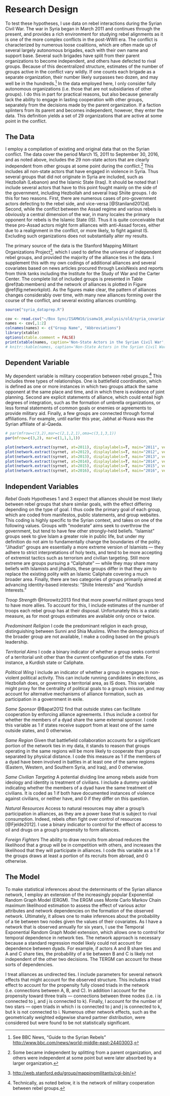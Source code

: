 # Research Design

To test these hypotheses, I use data on rebel interactions during the Syrian Civil War. The war in Syria began in March 2011 and continues through the present, and provides a rich environment for studying rebel alignments as it is one of the more complex conflicts in the post-WWII era. The conflict is characterized by numerous loose coalitions, which are often made up of several largely autonomous brigades, each with their own name and support base. Several such brigades have split from their parent organizations to become independent, and others have defected to rival groups. Because of this decentralized structure, estimates of the number of groups active in the conflict vary wildly. If one counts each brigade as a separate organization, their number likely surpasses two dozen, and may well be in the hundreds.^[See BBC News, "Guide to the Syrian Rebels" [http://www.bbc.com/news/world-middle-east-24403003](http://www.bbc.com/news/world-middle-east-24403003).] In the data employed here, I only consider fully autonomous organizations (i.e. those that are not subsidiaries of other groups). I do this in part for practical reasons, but also because generally lack the ability to engage in lasting cooperation with other groups, separately from the decisions made by the parent organization. If a faction splinters from its parent and becomes independent, however, they enter the data. This definition yields a set of 29 organizations that are active at some point in the conflict.

## The Data

I employ a compilation of existing and original data that on the Syrian conflict. The data cover the period March 15, 2011 to September 30, 2016, and as noted above, includes the 29 non-state actors that are clearly independent from other groups at some point during the conflict.^[Some became independent by splitting from a parent organization, and others were independent at some point but were later absorbed by a larger organization.] This includes all non-state actors that have engaged in violence in Syria. Thus several groups that did not originate in Syria are included, such as Hezbollah (Lebanon) and the Islamic State (Iraq). It should be noted that I include several actors that have to this point fought mainly on the side of the government, including Hezbollah and several Iraqi Shiite groups. I do this for two reasons. First, there are numerous cases of pro-government actors defecting to the rebel side, and vice-versa [@Staniland2012d]. Second, while the conflict between the Assad regime and various rebels is obviously a central dimension of the war, in many locales the primary opponent for rebels is the Islamic State (IS). Thus it is quite conceivable that these pro-Assad actors might form alliances with anti-Assad forces, either due to a realignment in the conflict, or more likely, to fight against IS. Excluding such organizations does not substantially alter my results.

The primary source of the data is the Stanford Mapping Militant Organizations Project^[[http://web.stanford.edu/group/mappingmilitants/cgi-bin/](http://web.stanford.edu/group/mappingmilitants/cgi-bin/)], which I used to define the universe of independent rebel groups, and provided the majority of the alliance ties in the data. I supplement this with my own codings of additional alliances and several covariates based on news articles procured through LexisNexis and reports from think tanks including the Institute for the Study of War and the Carter Center. The complete list of included groups is presented in Table \@ref(tab:members) and the network of alliances is plotted in Figure \@ref(fig:networkplot). As the figures make clear, the pattern of alliances changes considerably over time, with many new alliances forming over the course of the conflict, and several existing alliances crumbling.

```r
source("syria_dataprep.R")
```

```r
cov <- read.csv("~/Box Sync/ISAMW16/isamw16_analysis/old/syria_covariates.csv")
names <- cov[,1:2]
colnames(names) <- c("Group Name", "Abbreviations")
library(xtable)
options(xtable.comment = FALSE)
print(xtable(names, caption='Non-State Actors in the Syrian Civil War', label="tab:members"), include.rownames=F)
# knitr::kable(names, caption='Non-State Actors in the Syrian Civil War')
```

## Dependent Variable

My dependent variable is military cooperation between rebel groups.^[Technically, as noted below, it is the network of military cooperation between rebel groups.] This includes three types of relationships. One is battlefield coordination, which is defined as one or more instances in which two groups attack the same opponent at the same place and time, and in which there is evidence of joint planning. Second are explicit statements of alliance, which could entail high degrees of integration, such as the formation of umbrella organizations, or less formal statements of common goals or enemies or agreements to provide military aid. Finally, a few groups are connected through formal affiliations. For example, until earlier this year, Jabhat al-Nusra was the Syrian affiliate of al-Qaeda.

```r
# par(mfrow=c(3,2),mar=c(2,1,2,1),oma=c(3,1,3,1))
par(mfrow=c(3,2), mar=c(1,1,1,1))

plot(network.extract(syrnet, at=2011), displaylabels=T, main="2011", vertex.cex=1.5, edge.col="grey75", vertex.col="steelblue", edge.lwd=3, pad=3)
plot(network.extract(syrnet, at=2012), displaylabels=T, main="2012", vertex.cex=1.5, edge.col="grey75", vertex.col="steelblue", edge.lwd=3, pad=3)
plot(network.extract(syrnet, at=2013), displaylabels=T, main="2013", vertex.cex=1.5, edge.col="grey75", vertex.col="steelblue", edge.lwd=3, pad=3)
plot(network.extract(syrnet, at=2014), displaylabels=T, main="2014", vertex.cex=1.5, edge.col="grey75", vertex.col="steelblue", edge.lwd=3, pad=3)
plot(network.extract(syrnet, at=2015), displaylabels=T, main="2015", vertex.cex=1.5, edge.col="grey75", vertex.col="steelblue", edge.lwd=3, pad=3)
plot(network.extract(syrnet, at=2016), displaylabels=T, main="2016", vertex.cex=1.5, edge.col="grey75", vertex.col="steelblue", edge.lwd=3, pad=3)
```

## Independent Variables

*Rebel Goals* Hypotheses 1 and 3 expect that alliances should be most likely between rebel groups that share similar goals, with the effect differing depending on the type of goal. I thus code the primary goal of each group, which are coded from manifestos, public statements, and group websites. This coding is highly specific to the Syrian context, and takes on one of the following values. Groups with "moderate" aims seek to overthrow the government, but tend to have few other strongly-held beliefs. "Islamist" groups seek to give Islam a greater role in public life, but under my definition do not aim to fundamentally change the boundaries of the polity. "Jihadist" groups are essentially a more extreme version of Islamists --- they adhere to strict interpretations of holy texts, and tend to be more accepting of extremist tactics such as terrorism and civilian targeting. Still more extreme are groups pursuing a "Caliphate" --- while they may share many beliefs with Islamists and jihadists, these groups differ in that they aim to replace the existing polity with an Islamic Caliphate covering a much broader area. Finally, there are two categories of groups primarily aimed at advancing identity-based interests: "Shiite Interests" and "Kurdish Interests."

*Troop Strength* @Horowitz2013 find that more powerful militant groups tend to have more allies. To account for this, I include estimates of the number of troops each rebel group has at their disposal. Unfortunately this is a static measure, as for most groups estimates are available only once or twice.

*Predominant Religion* I code the predominant religion in each group, distinguishing between Sunni and Shia Muslims. When the demographics of the broader group are not available, I make a coding based on the group's leadership.

*Territorial Aims* I code a binary indicator of whether a group seeks control of a territorial unit other than the current configuration of the state. For instance, a Kurdish state or Caliphate.

*Political Wing* I include an indicator of whether a group in engages in non-violent political activity. This can include running candidates in elections, as Hezbollah does, or governing a territorial area, as IS does. This variable might proxy for the centrality of political goals to a group's mission, and may account for alternative mechanisms of alliance formation, such as participation in a government in exile.

*Same Sponsor* @Bapat2012 find that outside states can facilitate cooperation by enforcing alliance agreements. I thus include a control for whether the members of a dyad share the same external sponsor. I code this variable as 1 if states receive support from at least one of the same outside states, and 0 otherwise.

*Same Region* Given that battlefield collaboration accounts for a significant portion of the network ties in my data, it stands to reason that groups operating in the same regions will be more likely to cooperate than groups separated by physical distance. I code this measure as 1 if the members of a dyad have been involved in battles in at least one of the same regions (Eastern, Western, and Southern Syria, and Iraq), and 0 otherwise.

*Same Civilian Targeting* A potential dividing line among rebels aside from ideology and identity is treatment of civilians. I include a dummy variable indicating whether the members of a dyad have the same treatment of civilians. It is coded as 1 if both have documented instances of violence against civilians, or neither have, and 0 if they differ on this question.

*Natural Resources* Access to natural resources may alter a group's participation in alliances, as they are a power base that is subject to rival consumption. Indeed, rebels often fight over control of resources [@Fjelde2012]. I use a binary indicator to control for the effect of access to oil and drugs on a group's propensity to form alliances.

*Foreign Fighters* The ability to draw recruits from abroad reduces the likelihood that a group will be in competition with others, and increases the likelihood that they will participate in alliances. I code this variable as a 1 if the groups draws at least a portion of its recruits from abroad, and 0 otherwise.

## The Model

To make statistical inferences about the determinants of the Syrian alliance network, I employ an extension of the increasingly popular Exponential Random Graph Model (ERGM). The ERGM uses Monte Carlo Markov Chain maximum likelihood estimation to assess the effect of various actor attributes and network dependencies on the formation of the observed network. Ultimately, it allows one to make inferences about the probability of a tie between two nodes given the values of their covariates. As I have a network that is observed annually for six years, I use the Temporal Exponential Random Graph Model extension, which allows one to control for temporal dependence in network ties. The network approach is necessary because a standard regression model likely could not account for dependence between dyads. For example, if actors A and B share ties and A and C share ties, the probability of a tie between B and C is likely not independent of the other two decisions. The TERGM can account for these sorts of dependencies.

I treat alliances as undirected ties. I include parameters for several network effects that might account for the observed structure. This includes a triad effect to account for the propensity fully closed triads in the network (i.e. connections between A, B, and C). In addition I account for the propensity toward three trails --- connections between three nodes (i.e. i is connected to j, and j is connected to k). Finally, I account for the number of two stars --- open triads in which i is connected to j and j is connected to k, but k is not connected to i. Numerous other network effects, such as the geometrically weighted edgewise shared partner distribution, were considered but were found to be not statistically significant.
